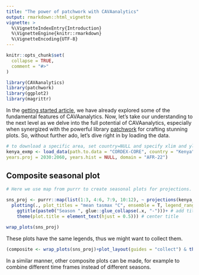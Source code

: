 ```yaml
---
title: "The power of patchwork with CAVAanalytics"
output: rmarkdown::html_vignette
vignette: >
  %\VignetteIndexEntry{Introduction}
  %\VignetteEngine{knitr::rmarkdown}
  %\VignetteEncoding{UTF-8}
---
```


```r
knitr::opts_chunk$set(
  collapse = TRUE,
  comment = "#>"
)
```

```r
library(CAVAanalytics)
library(patchwork)
library(ggplot2)
library(magrittr)
```

In the [getting started article](https://risk-team.github.io/CAVAanalytics/articles/Introduction.html), we have already explored some of the fundamental features of CAVAanalytics. Now, let's take our understanding to the next level as we delve into the full potential of CAVAanalytics, especially when synergized with the powerful library [patchwork](https://patchwork.data-imaginist.com/) for crafting stunning plots.
So, without further ado, let's dive right in by loading the data.


```r
# to download a specific area, set country=NULL and specify xlim and ylim arguments. 
kenya_exmp <- load_data(path.to.data = "CORDEX-CORE", country = "Kenya", variable = "tasmax", 
years.proj = 2030:2060, years.hist = NULL, domain = "AFR-22")

```

## Composite seasonal plot

```r
# Here we use map from purrr to create seasonal plots for projections. Remember that the output of plotting is a ggplot object, hence you can add anything to it or change the scale, theme, etc

sns_proj <- purrr::map(list(1:3, 4:6, 7:9, 10:12), ~ projections(kenya_exmp, season = .x) %>%
  plotting(., plot_titles = "mean tasmax °C", ensemble = T, legend_range = c(20, 40))+
    ggtitle(paste0("Season ", glue::glue_collapse(.x, "-")))+ # add title
    theme(plot.title = element_text(hjust = 0.5))) # center title

wrap_plots(sns_proj)


```

These plots have the same legends, thus we might want to collect them. 

```r

(composite <- wrap_plots(sns_proj)+plot_layout(guides = "collect") & theme(legend.position = 'bottom'))

```

In a similar manner, other composite plots can be made, for example to combine different time frames instead of different seasons. 

